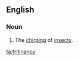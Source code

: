 ==English==
===Noun===
{{en-noun|-}}
# {{context|obsolete}} The [[chirping]] of [[insect]]s.

[[ta:fritinancy]]